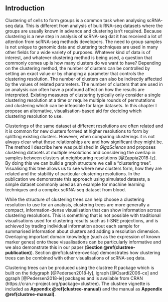 ## Introduction

Clustering of cells to form groups is a common task when analysing scRNA-seq
data. This is different from analysis of bulk RNA-seq datasets where the groups
are usually known in advance and clustering isn't required. Because clustering
is a new step in analysis of scRNA-seq dat it has received a lot of attention
from scRNA-seq methods developers. The need to group samples is not unique to
genomic data and clustering techniques are used in many other fields for a wide
variety of purposes. Whatever kind of data is of interest, and whatever
clustering method is being used, a question that commonly comes up is how many
clusters do we want to have? Depending on the clustering method, the number of
clusters can be controlled by setting an exact value or by changing a parameter
that controls the clustering resolution. The number of clusters can also be
indirectly affected by the values of related parameters. The number of clusters
that are used in an analysis can often have a profound affect on how the
results are interpreted. Existing measures of clustering typically only
consider a single clustering resolution at a time or require multiple rounds of
permutations and clustering which can be infeasible for large datasets. In this
chapter I propose an alternative, visualisation-based aid for deciding which
clustering resolution to use.

Clusterings of the same dataset at different resolutions are often related and
it is common for new clusters formed at higher resolutions to form by splitting
existing clusters. However, when comparing clusterings it is not always clear
what those relationships are and how significant they might be. The method I
describe here was published in _GigaScience_ and proposes clustering datasets
at multiple resolutions and considering the overlap in samples between clusters
at neighbouring resolutions [@Zappia2018-lz]. By doing this we can build a
graph structure we call a "clustering tree". Visualising this tree allows us to
see where new clusters form, how they are related and the stability of
particular clustering resolutions. In the publication we demonstrate this
approach using simulated datasets, a simple dataset commonly used as an example
for machine learning techniques and a complex scRNA-seq dataset from blood.

While the structure of clustering trees can help choose a clustering resolution
to use for an analysis, clustering trees are more generally a compact,
information-dense visualisation that can show information across clustering
resolutions. This is something that is not possible with traditional
visualisations used for clustering results such as t-SNE projections, and is
achieved by trading individual information about each sample for summarised
information about clusters and adding a resolution dimension. Overlaying
important domain knowledge (such as the expression of known marker genes) onto
these visualisations can be particularly informative and we also demonstrate
this in our paper (**Section \@ref(clustree-publication)**). Section
\@ref(clustree-overlay) demonstrates how clustering trees can be combined with
other visualisations of scRNA-seq data.

Clustering trees can be produced using the clustree R package which is built on
the tidygraph [@Pedersen2018-ly], igraph [@Csardi2006-ce] and ggraph
[@Pedersen2018-ie] packages and is available from CRAN
(https://cran.r-project.org/package=clustree). The clustree vignette is
included as **Appendix \@ref(clustree-manual)** and the manual as **Appendix
\@ref(clustree-manual)**.
